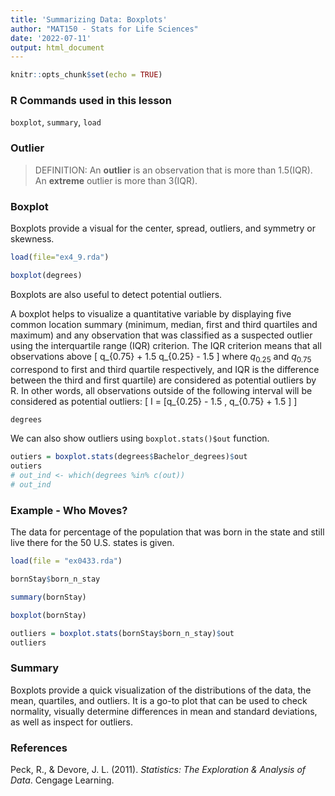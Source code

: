 ```yaml
---
title: 'Summarizing Data: Boxplots'
author: "MAT150 - Stats for Life Sciences"
date: '2022-07-11'
output: html_document
---
```


```r
knitr::opts_chunk$set(echo = TRUE)
```

### R Commands used in this lesson

`boxplot`, `summary`, `load`


### Outlier

> DEFINITION: An **outlier** is an observation that is more than 1.5(IQR).  An **extreme** outlier is more than 3(IQR). 



### Boxplot

Boxplots provide a visual for the center, spread, outliers, and symmetry or skewness.




```r
load(file="ex4_9.rda")
```







```r
boxplot(degrees)
```

 Boxplots are also useful to detect potential outliers.


A boxplot helps to visualize a quantitative variable by displaying five common location summary (minimum, median, first and third quartiles and maximum) and any observation that was classified as a suspected outlier using the interquartile range (IQR) criterion. The IQR criterion means that all observations above 
\[ 
q_{0.75} + 1.5 \cdot \text{IQR}  \text{ or below }   q_{0.25} - 1.5 \cdot \text{IQR} 
\]
where $q_{0.25}$ and $q_{0.75}$ correspond to first and third quartile respectively, and IQR is the difference between the third and first quartile) are considered as potential outliers by R. In other words, all observations outside of the following interval will be considered as potential outliers:
\[
I = [q_{0.25} - 1.5 \cdot \text{IQR}, q_{0.75} + 1.5 \cdot \text{IQR} ]
\]



```r
degrees
```

We can also show outliers using `boxplot.stats()$out` function.  

```r
outiers = boxplot.stats(degrees$Bachelor_degrees)$out
outiers
# out_ind <- which(degrees %in% c(out))
# out_ind
```



### Example - Who Moves?

The data for percentage of the population that was born in the state and still live there for the 50 U.S. states is given.  

```r
load(file = "ex0433.rda")
```



```r
bornStay$born_n_stay
```

```r
summary(bornStay)
```


```r
boxplot(bornStay)
```


```r
outliers = boxplot.stats(bornStay$born_n_stay)$out
outliers
```




### Summary

Boxplots provide a quick visualization of the distributions of the data, the mean, quartiles, and outliers. 
It is a go-to plot that can be used to check normality, visually determine differences in mean and standard deviations, as well as inspect for outliers.  


### References

Peck, R., & Devore, J. L. (2011). *Statistics: The Exploration & Analysis of Data*. Cengage Learning.
